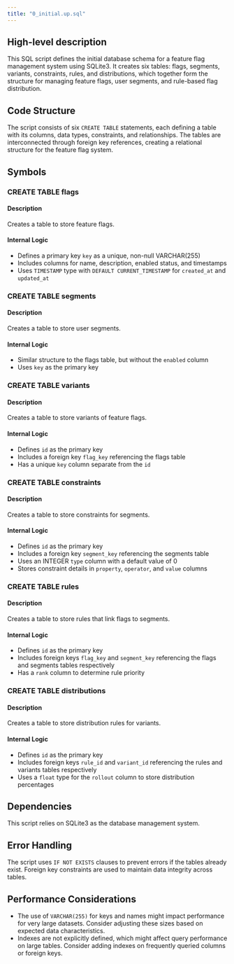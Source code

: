 ```yaml
---
title: "0_initial.up.sql"
---
```


## High-level description
This SQL script defines the initial database schema for a feature flag management system using SQLite3. It creates six tables: flags, segments, variants, constraints, rules, and distributions, which together form the structure for managing feature flags, user segments, and rule-based flag distribution.

## Code Structure
The script consists of six `CREATE TABLE` statements, each defining a table with its columns, data types, constraints, and relationships. The tables are interconnected through foreign key references, creating a relational structure for the feature flag system.

## Symbols

### CREATE TABLE flags
#### Description
Creates a table to store feature flags.

#### Internal Logic
- Defines a primary key `key` as a unique, non-null VARCHAR(255)
- Includes columns for name, description, enabled status, and timestamps
- Uses `TIMESTAMP` type with `DEFAULT CURRENT_TIMESTAMP` for `created_at` and `updated_at`

### CREATE TABLE segments
#### Description
Creates a table to store user segments.

#### Internal Logic
- Similar structure to the flags table, but without the `enabled` column
- Uses `key` as the primary key

### CREATE TABLE variants
#### Description
Creates a table to store variants of feature flags.

#### Internal Logic
- Defines `id` as the primary key
- Includes a foreign key `flag_key` referencing the flags table
- Has a unique `key` column separate from the `id`

### CREATE TABLE constraints
#### Description
Creates a table to store constraints for segments.

#### Internal Logic
- Defines `id` as the primary key
- Includes a foreign key `segment_key` referencing the segments table
- Uses an INTEGER `type` column with a default value of 0
- Stores constraint details in `property`, `operator`, and `value` columns

### CREATE TABLE rules
#### Description
Creates a table to store rules that link flags to segments.

#### Internal Logic
- Defines `id` as the primary key
- Includes foreign keys `flag_key` and `segment_key` referencing the flags and segments tables respectively
- Has a `rank` column to determine rule priority

### CREATE TABLE distributions
#### Description
Creates a table to store distribution rules for variants.

#### Internal Logic
- Defines `id` as the primary key
- Includes foreign keys `rule_id` and `variant_id` referencing the rules and variants tables respectively
- Uses a `float` type for the `rollout` column to store distribution percentages

## Dependencies
This script relies on SQLite3 as the database management system.

## Error Handling
The script uses `IF NOT EXISTS` clauses to prevent errors if the tables already exist. Foreign key constraints are used to maintain data integrity across tables.

## Performance Considerations
- The use of `VARCHAR(255)` for keys and names might impact performance for very large datasets. Consider adjusting these sizes based on expected data characteristics.
- Indexes are not explicitly defined, which might affect query performance on large tables. Consider adding indexes on frequently queried columns or foreign keys.